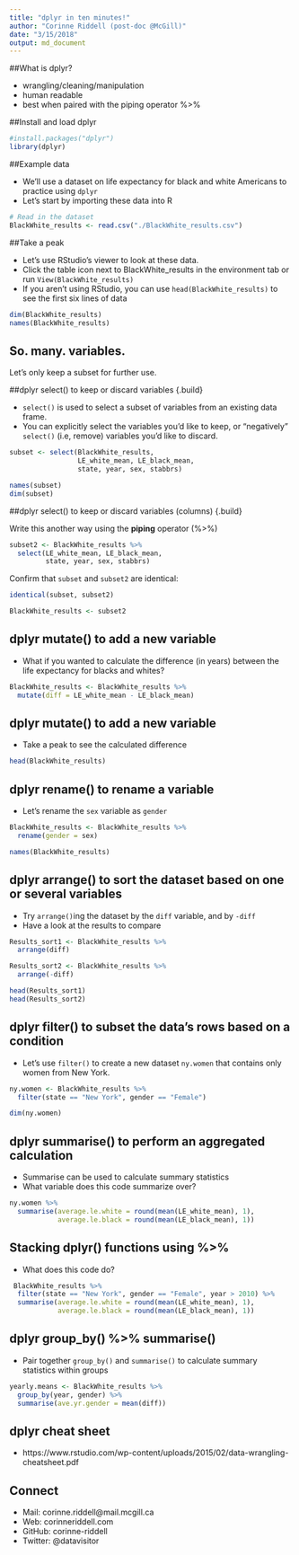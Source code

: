 ```yaml
---
title: "dplyr in ten minutes!"
author: "Corinne Riddell (post-doc @McGill)"
date: "3/15/2018"
output: md_document
---
```


##What is dplyr?

- wrangling/cleaning/manipulation
- human readable
- best when paired with the piping operator %>%

##Install and load dplyr

```r
#install.packages("dplyr")
library(dplyr)
```

##Example data

- We'll use a dataset on life expectancy for black and white Americans to practice using `dplyr`
- Let's start by importing these data into R

```r
# Read in the dataset
BlackWhite_results <- read.csv("./BlackWhite_results.csv")
```

##Take a peak

- Let's use RStudio's viewer to look at these data.
- Click the table icon next to BlackWhite_results in the environment tab or run `View(BlackWhite_results)`
- If you aren't using RStudio, you can use `head(BlackWhite_results)` to see the first six lines of data

```r
dim(BlackWhite_results)
names(BlackWhite_results)
```

## So. many. variables.

Let's only keep a subset for further use.

##dplyr select() to keep or discard variables {.build}

- `select()` is used to select a subset of variables from an existing data frame.
- You can explicitly select the variables you'd like to keep, or "negatively" 
`select()` (i.e, remove) variables you'd like to discard.

```r
subset <- select(BlackWhite_results, 
                 LE_white_mean, LE_black_mean,
                 state, year, sex, stabbrs)

names(subset)
dim(subset)
```

##dplyr select() to keep or discard variables (columns) {.build}

Write this another way using the **piping** operator (%>%)

```r
subset2 <- BlackWhite_results %>% 
  select(LE_white_mean, LE_black_mean,
         state, year, sex, stabbrs)
```

Confirm that `subset` and `subset2` are identical:
```r
identical(subset, subset2)

BlackWhite_results <- subset2
```

## dplyr mutate() to add a new variable {.build}

- What if you wanted to calculate the difference (in years) between the life expectancy
for blacks and whites?

```r
BlackWhite_results <- BlackWhite_results %>% 
  mutate(diff = LE_white_mean - LE_black_mean)
```

## dplyr mutate() to add a new variable {.build}

- Take a peak to see the calculated difference

```r
head(BlackWhite_results)
```
                              
## dplyr rename() to rename a variable {.build}
- Let's rename the `sex` variable as `gender`

```r
BlackWhite_results <- BlackWhite_results %>% 
  rename(gender = sex)

names(BlackWhite_results)
```

## dplyr arrange() to sort the dataset based on one or several variables {.build}
- Try `arrange()`ing the dataset by the `diff` variable, and by `-diff`
- Have a look at the results to compare

```r
Results_sort1 <- BlackWhite_results %>% 
  arrange(diff)

Results_sort2 <- BlackWhite_results %>% 
  arrange(-diff)

head(Results_sort1)
head(Results_sort2)
```

## dplyr filter() to subset the data's rows based on a condition {.build}
- Let's use `filter()` to create a new dataset `ny.women` that contains only women from New York.

```r
ny.women <- BlackWhite_results %>% 
  filter(state == "New York", gender == "Female")

dim(ny.women)
```

## dplyr summarise() to perform an aggregated calculation
- Summarise can be used to calculate summary statistics
- What variable does this code summarize over?

```r
ny.women %>% 
  summarise(average.le.white = round(mean(LE_white_mean), 1),
            average.le.black = round(mean(LE_black_mean), 1))
```

## Stacking dplyr() functions using %>%
- What does this code do?
```r
 BlackWhite_results %>% 
  filter(state == "New York", gender == "Female", year > 2010) %>%
  summarise(average.le.white = round(mean(LE_white_mean), 1),
            average.le.black = round(mean(LE_black_mean), 1))
```

## dplyr group_by() %>% summarise() 
- Pair together `group_by()` and `summarise()` to calculate summary statistics within groups

```r
yearly.means <- BlackWhite_results %>% 
  group_by(year, gender) %>%
  summarise(ave.yr.gender = mean(diff))
```

## dplyr cheat sheet

- https://www.rstudio.com/wp-content/uploads/2015/02/data-wrangling-cheatsheet.pdf

## Connect
  
- Mail: corinne.riddell@mail.mcgill.ca
- Web: corinneriddell.com
- GitHub: corinne-riddell
- Twitter: @datavisitor
